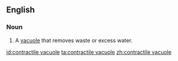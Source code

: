 ==English==

===Noun===
{{en-noun|head=[[contractile]] [[vacuole]]}}

# {{label|en|cell biology}} A [[vacuole]] that removes waste or excess water.

[[id:contractile vacuole]]
[[ta:contractile vacuole]]
[[zh:contractile vacuole]]